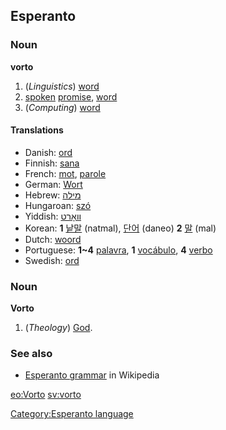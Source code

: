 ==Esperanto==
[[Category:Esperanto language]]
===Noun===
'''vorto'''
#(''Linguistics'') [[word]]
# [[spoken]] [[promise]], [[word]]
#(''Computing'') [[word]]

====Translations====
{{checktrans}}
*Danish: [[ord]]
*Finnish: [[sana]]
*French: [[mot]], [[parole]]
*German: [[Wort]]
*Hebrew: [[מילה]]
*Hungaroan: [[szó]]
*Yiddish: [[װאָרט]]
*Korean: '''1''' [[낱말]] (natmal), [[단어]] (daneo) '''2''' [[말]] (mal)
*Dutch: [[woord]]
*Portuguese: '''1~4''' [[palavra]], '''1''' [[vocábulo]], '''4''' [[verbo]]
*Swedish: [[ord]]

===Noun===
'''Vorto'''
#(''Theology'') [[God]]. 

===See also===
*[[w:Esperanto grammar|Esperanto grammar]] in Wikipedia

[[eo:Vorto]]
[[sv:vorto]]